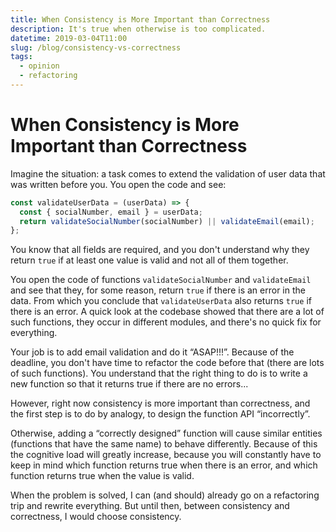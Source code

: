 ```yaml
---
title: When Consistency is More Important than Correctness
description: It's true when otherwise is too complicated.
datetime: 2019-03-04T11:00
slug: /blog/consistency-vs-correctness
tags:
  - opinion
  - refactoring
---
```


# When Consistency is More Important than Correctness

Imagine the situation: a task comes to extend the validation of user data that was written before you. You open the code and see:

```js
const validateUserData = (userData) => {
  const { socialNumber, email } = userData;
  return validateSocialNumber(socialNumber) || validateEmail(email);
};
```

You know that all fields are required, and you don't understand why they return `true` if at least one value is valid and not all of them together.

You open the code of functions `validateSocialNumber` and `validateEmail` and see that they, for some reason, return `true` if there is an error in the data. From which you conclude that `validateUserData` also returns `true` if there is an error. A quick look at the codebase showed that there are a lot of such functions, they occur in different modules, and there's no quick fix for everything.

Your job is to add email validation and do it “ASAP!!!”. Because of the deadline, you don't have time to refactor the code before that (there are lots of such functions). You understand that the right thing to do is to write a new function so that it returns true if there are no errors...

<Highlight>
  However, right now consistency is more important than correctness, and the first step is to do by
  analogy, to design the function API “incorrectly”.
</Highlight>

Otherwise, adding a “correctly designed” function will cause similar entities (functions that have the same name) to behave differently. Because of this the cognitive load will greatly increase, because you will constantly have to keep in mind which function returns true when there is an error, and which function returns true when the value is valid.

When the problem is solved, I can (and should) already go on a refactoring trip and rewrite everything. But until then, between consistency and correctness, I would choose consistency.
